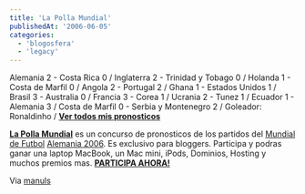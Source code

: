 ```yaml
---
title: 'La Polla Mundial'
publishedAt: '2006-06-05'
categories:
  - 'blogosfera'
  - 'legacy'
---
```


Alemania 2 - Costa Rica 0 / Inglaterra 2 - Trinidad y Tobago 0 / Holanda 1 - Costa de Marfil 0 / Angola 2 - Portugal 2 / Ghana 1 - Estados Unidos 1 / Brasil 3 - Australia 0 / Francia 3 - Corea 1 / Ucrania 2 - Tunez 1 / Ecuador 1 - Alemania 3 / Costa de Marfil 0 - Serbia y Montenegro 2 / Goleador: Ronaldinho / **[Ver todos mis pronosticos](http://www.lapollamundial.com/pronosticos/?id25=&nick=Rick)**

**[La Polla Mundial](http://www.lapollamundial.com/)** es un concurso de pronosticos de los partidos del [Mundial de Futbol](http://www.futbolizados.com/) [Alemania 2006](http://www.futbolizados.com/). Es exclusivo para bloggers. Participa y podras ganar una laptop MacBook, un Mac mini, iPods, Dominios, Hosting y muchos premios mas. **[PARTICIPA AHORA!](http://www.lapollamundial.com/)**

Via [manuls](http://manuls.bitacoras.com/)
